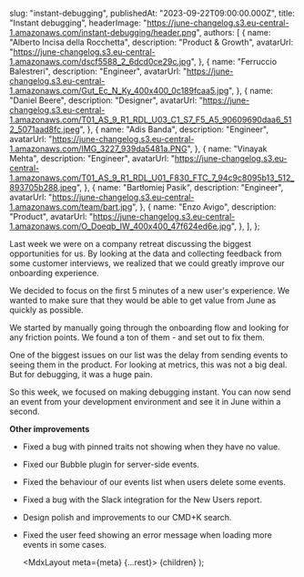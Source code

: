 
  slug: "instant-debugging",
  publishedAt: "2023-09-22T09:00:00.000Z",
  title: "Instant debugging",
  headerImage: "https://june-changelog.s3.eu-central-1.amazonaws.com/instant-debugging/header.png",
  authors: [
    {
      name: "Alberto Incisa della Rocchetta",
      description: "Product & Growth",
      avatarUrl: "https://june-changelog.s3.eu-central-1.amazonaws.com/dscf5588_2_6dcd0ce29c.jpg",
    },
    {
      name: "Ferruccio Balestreri",
      description: "Engineer",
      avatarUrl:
        "https://june-changelog.s3.eu-central-1.amazonaws.com/Gut_Ec_N_Ky_400x400_0c189fcaa5.jpg",
    },
    {
      name: "Daniel Beere",
      description: "Designer",
      avatarUrl:
        "https://june-changelog.s3.eu-central-1.amazonaws.com/T01_AS_9_R1_RDL_U03_C1_S7_F5_A5_90609690daa6_512_5071aad8fc.jpeg",
    },
    {
      name: "Adis Banda",
      description: "Engineer",
      avatarUrl: "https://june-changelog.s3.eu-central-1.amazonaws.com/IMG_3227_939da5481a.PNG",
    },
    {
      name: "Vinayak Mehta",
      description: "Engineer",
      avatarUrl:
        "https://june-changelog.s3.eu-central-1.amazonaws.com/T01_AS_9_R1_RDL_U01_F830_FTC_7_94c9c8095b13_512_893705b288.jpeg",
    },
    {
      name: "Bartłomiej Pasik",
      description: "Engineer",
      avatarUrl: "https://june-changelog.s3.eu-central-1.amazonaws.com/team/bart.jpg",
    },
    {
      name: "Enzo Avigo",
      description: "Product",
      avatarUrl:
        "https://june-changelog.s3.eu-central-1.amazonaws.com/O_Doeqb_IW_400x400_47f624ed6e.jpg",
    },
  ],
};

Last week we were on a company retreat discussing the biggest opportunities for us. By looking at the data and collecting feedback from some customer interviews, we realized that we could greatly improve our onboarding experience.

We decided to focus on the first 5 minutes of a new user's experience. We wanted to make sure that they would be able to get value from June as quickly as possible.

We started by manually going through the onboarding flow and looking for any friction points. We found a ton of them - and set out to fix them.

One of the biggest issues on our list was the delay from sending events to seeing them in the product. For looking at metrics, this was not a big deal. But for debugging, it was a huge pain.

So this week, we focused on making debugging instant. You can now send an event from your development environment and see it in June within a second.

**Other improvements**

- Fixed a bug with pinned traits not showing when they have no value.
- Fixed our Bubble plugin for server-side events.
- Fixed the behaviour of our events list when users delete some events.
- Fixed a bug with the Slack integration for the New Users report.
- Design polish and improvements to our CMD+K search.
- Fixed the user feed showing an error message when loading more events in some cases.

  <MdxLayout meta={meta} {...rest}>
    {children}
  </MdxLayout>
);
